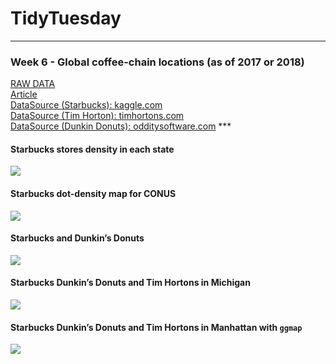 
# TidyTuesday

***  
### Week 6 - Global coffee-chain locations (as of 2017 or 2018)
[RAW DATA](https://github.com/rfordatascience/tidytuesday/blob/master/data/week6_coffee_chains.xlsx)  
[Article](http://flowingdata.com/2014/03/18/coffee-place-geography/)  
[DataSource (Starbucks): kaggle.com](https://www.kaggle.com/starbucks/store-locations)  
[DataSource (Tim Horton): timhortons.com](https://locations.timhortons.com/)  
[DataSource (Dunkin Donuts): odditysoftware.com](http://www.odditysoftware.com/download/download.php?filename=dunkin-donuts.zip)
***  

#### Starbucks stores density in each state  
![](https://raw.githubusercontent.com/ChuliangXiao/tidytuesday/master/Week06/Fifty-States-map.png)

#### Starbucks dot-density map for CONUS  
![](https://raw.githubusercontent.com/ChuliangXiao/tidytuesday/master/Week06/CONUS-dot-density-map.png)

#### Starbucks and Dunkin's Donuts 
![](https://raw.githubusercontent.com/ChuliangXiao/tidytuesday/master/Week06/Starbucks_DD.png)

#### Starbucks Dunkin's Donuts and Tim Hortons in Michigan
![](https://raw.githubusercontent.com/ChuliangXiao/tidytuesday/master/Week06/Stores-MI.png)

#### Starbucks Dunkin's Donuts and Tim Hortons in Manhattan with `ggmap`
![](https://raw.githubusercontent.com/ChuliangXiao/tidytuesday/master/Week06/Stores-Manhattan.png)